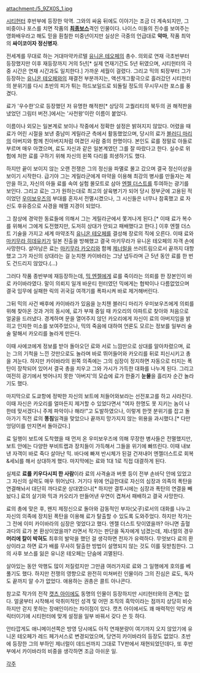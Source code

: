 attachment:/5_9ZX0S_1.jpg

[[시티헌터]] 후반부에 등장한 악역. 그와의 싸움 뒤에도 이야기는 조금 더 계속되지만, 그 비중이나 포스를 치면 작품의 '''[[최종보스]]'''격인 인물이다. 나이스 미들의 진수를 보여주는 영화배우라고 해도 믿을 훤칠한 미중년이지만 실상은 극중의 언급대로 '''악마''', 작품 최악의 '''싸이코이자 정신병자'''.

전세계를 무대로 하는 거대마약카르텔 [[유니온 테오페]]의 총수. 의외로 연재 극초반부터 등장했지만 이후 재등장까지 거의 5년[* 실제 연재기간도 5년 뒤였으며, 시티헌터의 극중 시간은 연재 시간과도 일치한다.] 가까운 세월이 걸렸다. 그리고 믹의 퇴장부터 그가 등장하는 [[유니온 테오페]]와의 재결전 부분까지는, 액션개그활극으로 흘러갔던 시티헌터의 분위기를 다시 초반의 피가 튀는 하드보일드로 되돌릴 정도의 무시무시한 포스를 풍겼다.

료가 '우수한'으로 등장했던 저 유명한 해적판[* 상당히 고퀄리티의 북두의 권 해적판을 냈었던 그림터 버전.]에서는 '사천왕'이란 이름이 붙었다.

이름이나 외모는 일본계로 보이나 작중에서 정확한 설정은 밝혀지지 않았다. 어렸을 때 료가 어린 시절을 보낸 중남미 게릴라군 측에서 활동했었으며, 당시의 료가 [[블러디 마리]]의 아버지와 함께 친아버지처럼 여겼던 사람 중의 한명이다.  본인도 료를 정말로 아들로 부르며 매우 아꼈으며, 료도 자신과 같은 일본계였던 그를 잘 따랐다고 한다. 실수로 위험에 처한 료를 구하기 위해 자신의 왼쪽 다리를 희생하기도 했다. 

하지만 끝이 보이지 않는 오랜 전쟁은 그의 정신을 파멸로 몰고 갔으며 결국 정신이상을 보이기 시작한다. 급기야 그는 게릴라군에게 마약을 이용해 최강의 병사를 만들자는 제안을 하고, 자신의 아들 료를 속여 실험 몰모트로 삼아 [[엔젤 더스트]]를 투여하는 광기를 보인다. 그리고 료는 그가 원하는대로 최고의 살육병기가 되어 당시 정부군에 고용된 적이었던 [[우미보우즈]]의 부대를 혼자서 전멸시켰으나, 그 시신들은 너무나 참혹했고 료 자신도 후유증으로 사경을 헤멜 지경이 되었다.

그 참상에 경악한 동료들에 의해서 그는 게릴라군에서 쫓겨나게 된다.[* 이때 료가 복수를 위해서 그에게 도전했지만, 도저히 상대가 안되고 패배했다고 한다.] 이후 엔젤 더스트 기술을 가지고 세계 마약조직 [[유니온 테오페]]를 결성해 장로의 직에 오른다. 이때 료와 [[마키무라 히데유키]]가 일본 진출을 방해했고 결국 마키무라가 유니온 테오페의 자객 손에 사망한다. 살아남은 료는 [[마키무라 카오리]]와 함께 [[제너럴]]을 쓰러트림으로서 끝까지 대항했고 그가 자신의 상대라는 걸 눈치챈 카이바라는 그냥 냅두라며 근 5년 동안 료를 한 번도 건드리지 않았다.(…)

그러다 작품 종반부에 재등장하는데, [[믹 엔젤]]에게 료를 죽이라는 의뢰를 한 장본인이 바로 카이바라였다. 말이 의뢰지 일개 바운티 헌터였던 믹에게는 협박이나 다름없었으며 결국 임무에 실패한 릭의 귀국길 여객기를 폭파시켜 바로 제거해버린다.

그뒤 믹의 사건 배후에 카이바라가 있음을 눈치챈 블러디 마리가 우미보우즈에게 의뢰를 위해 찾아온 것과 거의 동시에, 료가 부재 중일 때 카오리의 아파트로 찾아와 처음으로 얼굴을 드러냈다. 경계하며 문을 열어주지 않던 카오리에게 자신이 료의 아버지임을 밝히고 인자한 미소를 보여주었으나, 믹의 죽음에 대하여 언론도 모르는 정보를 일부러 술술 말해서 카오리를 놀라게 만든다.

이때 사에코에게 정보를 받아 돌아오던 료와 서로 느낌만으로 상대를 알아차렸으며, 료는 그의 기척을 느낀 것만으로도 놀라며 바로 뛰어들어와 카오리를 뒤로 피신시키고 총을 겨눈다. 하지만 카이바라의 왼쪽 의족에는 그의 심장이 정지하면 자동으로 터지는 폭탄이 장착되어 있어서 결국 총을 치우고 그와 가시가 가득한 대화를 나누게 된다. 그리고 여전히 광기에서 벗어나지 못한 '아버지'의 모습에 료가 한줄기 '''눈물'''을 흘리자 순간 놀라기도 했다.

마지막으로 도쿄항에 정박한 자신의 보트에 처들어와보라는 선전포고를 하고 사라진다. 이때 자신은 카오리를 얼마든지 제거할 수 있었다면서 "여자 한명도 못 지키는 놈이 나한테 맞서겠다니 주제 파악이나 해라!"고 도발하였으나, 이렇게 한껏 분위기를 잡고 돌아가기 직전 료의 '''똥침'''일격을 맞았으나 끝까지 망가지지 않는 위용을 과시했다.[* 다만 엉덩이를 만지면서 돌아갔다.]

료 일행이 보트에 도착했을 때 먼저 온 우미보우즈에 의해 무장한 병사들은 전멸했지만, 보트 안에는 다양한 부비트랩과 장치들이 가득해서 그들을 위기에 빠뜨린다. 이때 내보낸 자객이 바로 죽다 살아난 믹. 바다에 빠져 반시체가 된걸 건져내어 엔젤더스트로 회복&세뇌를 해서 상대하게 했다. 마지막에는 료와 1대 1로 직접 대결하게 된다.

실제로 '''료를 키우다시피 한 사람'''이라 료의 사격술과 버릇 등이 전부 손바닥 안에 있었고 그 자신의 실력도 매우 뛰어났다. 거기다 위에 언급한대로 자신의 심장과 의족의 폭탄을 연결해놔서 대단히 까다로운 상대였으나[* 하지만 결투시에는 심장과 폭탄의 연결을 빼놨다.] 료의 살기와 믹과 카오리가 만들어낸 우연이 겹쳐서 패배하고 결국 사망한다.

료의 총에 맞은 후, 왠지 제정신으로 돌아와 감동적인 부자(父子)로서의 대화를 나누고 자신의 의족에 장치된 폭탄을 이용해 료가 탈출할 수 있도록 도와주었다. 하지만 작가는 그 전에 이미 카이바라의 심장은 멎었다고 했다. 엔젤 더스트 탓이였을까? 아니면 출혈 과다의 료가 본 환상이었을까? 라면서 작가는 판단을 독자에게 넘겼는데, 제너럴의 경우 '''머리에 칼이 박혀도''' 최후의 발악을 했던 걸 생각하면 전자가 유력하다. 무엇보다 료의 환상이라고 하면 료가 배를 무사히 탈출한 방법이 설명되지 않는 것도 이를 뒷받침한다. 그의 사후 보스를 잃은 유니온 테오페는 단숨에 괴멸된다.

살아있는 동안 악행도 많이 저질렀지만 그만큼 여러가지로 료와 그 일행에게 호의를 베풀기도 했다. 하지만 전쟁의 영향으로 완전히 미쳐버린 인물이라 그의 진심은 료도, 독자도 끝까지 알 수가 없었다. 애용하는 권총은 콜트 아나콘다.

참고로 작가의 전작 [[캣츠 아이]]에도 동명의 인물이 등장하지만 시티헌터와의 관계는 없다. 얼굴부터 시작해서 악취미적인 성격 및 어떤 조직의 흑막이라는 점까지 상당히 비슷하지만 걷지 못하는 장애인이라는 차이점이 있다. 캣츠 아이에서도 꽤 매력적인 악당 캐릭터이기에 시티헌터에 맞게 설정을 일부 바꿔서 갖다 쓴 듯 하다. 

안타깝게도 애니메이션쪽은 방영 당시에도 아직 연재분량이 여기까지 오지 않았기에 유니온 테오페가 레드 페가서스로 변경되었으며, 당연히 카이바라의 등장도 없었다. 초반에 등장한 그의 부하인 제너럴이 데드씬까지 그대로 TV판에서 재현되었던데다, 또 후반부에서 카이바라의 비중을 생각하면 조금 아쉬운 일.

[[각주]]
